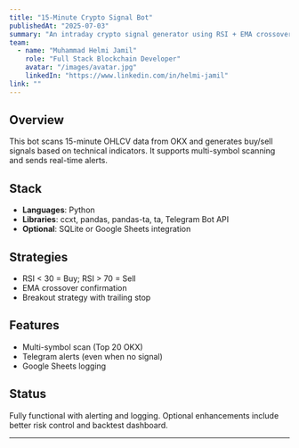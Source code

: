 ```yaml
---
title: "15-Minute Crypto Signal Bot"
publishedAt: "2025-07-03"
summary: "An intraday crypto signal generator using RSI + EMA crossover and breakout strategies, with alerts and logging."
team:
  - name: "Muhammad Helmi Jamil"
    role: "Full Stack Blockchain Developer"
    avatar: "/images/avatar.jpg"
    linkedIn: "https://www.linkedin.com/in/helmi-jamil"
link: ""
---
```


## Overview

This bot scans 15-minute OHLCV data from OKX and generates buy/sell signals based on technical indicators. It supports multi-symbol scanning and sends real-time alerts.

## Stack

* **Languages**: Python
* **Libraries**: ccxt, pandas, pandas-ta, ta, Telegram Bot API
* **Optional**: SQLite or Google Sheets integration

## Strategies

* RSI < 30 = Buy; RSI > 70 = Sell
* EMA crossover confirmation
* Breakout strategy with trailing stop

## Features

* Multi-symbol scan (Top 20 OKX)
* Telegram alerts (even when no signal)
* Google Sheets logging

## Status

Fully functional with alerting and logging. Optional enhancements include better risk control and backtest dashboard.


---



